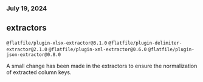 ### July 19, 2024

## extractors

`@flatfile/plugin-xlsx-extractor@3.1.0`
`@flatfile/plugin-delimiter-extractor@2.1.0`
`@flatfile/plugin-xml-extractor@0.6.0` `@flatfile/plugin-json-extractor@0.8.0`

A small change has been made in the extractors to ensure the normalization of
extracted column keys.
